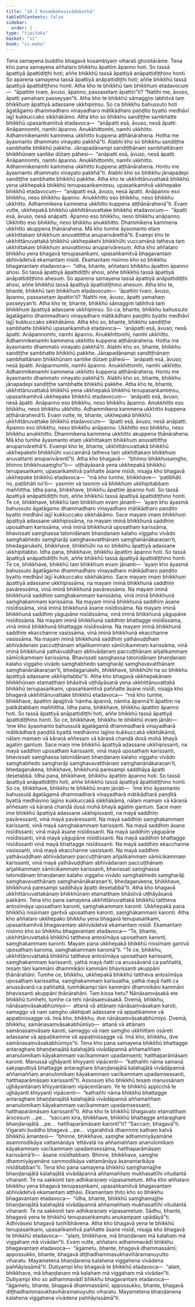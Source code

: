 ```yaml
---
title: "10.1 Kosambakavivādakathā"
tableOfContents: false
sidebar:
  order: 1
type: "tipitaka"
basket: "vi"
book: "vi-maha"
---
```



<DynamicBreadcrumb />

<Division number="451" book="vi-maha">

<Paragraph number="1945" book="vi-maha">
Tena samayena buddho bhagavā kosambiyaṃ viharati ghositārāme. Tena kho pana samayena aññataro bhikkhu āpattiṃ āpanno hoti. So tassā āpattiyā āpattidiṭṭhi hoti; aññe bhikkhū tassā āpattiyā anāpattidiṭṭhino honti. So aparena samayena tassā āpattiyā anāpattidiṭṭhi hoti; aññe bhikkhū tassā āpattiyā āpattidiṭṭhino honti. Atha kho te bhikkhū taṃ bhikkhuṃ etadavocuṃ—  “āpattiṃ tvaṃ, āvuso, āpanno, passasetaṃ āpattin”ti? “Natthi me, āvuso, āpatti yamahaṃ passeyyan”ti. Atha kho te bhikkhū sāmaggiṃ labhitvā taṃ bhikkhuṃ āpattiyā adassane ukkhipiṃsu. So ca bhikkhu bahussuto hoti āgatāgamo dhammadharo vinayadharo mātikādharo paṇḍito byatto medhāvī lajjī kukkuccako sikkhākāmo. Atha kho so bhikkhu sandiṭṭhe sambhatte bhikkhū upasaṅkamitvā etadavoca—  “anāpatti esā, āvuso, nesā āpatti. Anāpannomhi, namhi āpanno. Anukkhittomhi, namhi ukkhitto. Adhammikenamhi kammena ukkhitto kuppena aṭṭhānārahena. Hotha me āyasmanto dhammato vinayato pakkhā”ti. Alabhi kho so bhikkhu sandiṭṭhe sambhatte bhikkhū pakkhe. Jānapadānampi sandiṭṭhānaṃ sambhattānaṃ bhikkhūnaṃ santike dūtaṃ pāhesi—  “anāpatti esā, āvuso, nesā āpatti. Anāpannomhi, namhi āpanno. Anukkhittomhi, namhi ukkhitto. Adhammikenamhi kammena ukkhitto kuppena aṭṭhānārahena. Hontu me āyasmanto dhammato vinayato pakkhā”ti. Alabhi kho so bhikkhu jānapadepi sandiṭṭhe sambhatte bhikkhū pakkhe. Atha kho te ukkhittānuvattakā bhikkhū yena ukkhepakā bhikkhū tenupasaṅkamiṃsu, upasaṅkamitvā ukkhepake bhikkhū etadavocuṃ—  “anāpatti esā, āvuso, nesā āpatti. Anāpanno eso bhikkhu, neso bhikkhu āpanno. Anukkhitto eso bhikkhu, neso bhikkhu ukkhitto. Adhammikena kammena ukkhitto kuppena aṭṭhānārahenā”ti. Evaṃ vutte, ukkhepakā bhikkhū ukkhittānuvattake bhikkhū etadavocuṃ—  “āpatti esā, āvuso, nesā anāpatti. Āpanno eso bhikkhu, neso bhikkhu anāpanno. Ukkhitto eso bhikkhu, neso bhikkhu anukkhitto. Dhammikena kammena ukkhitto akuppena ṭhānārahena. Mā kho tumhe āyasmanto etaṃ ukkhittakaṃ bhikkhuṃ anuvattittha anuparivārethā”ti. Evampi kho te ukkhittānuvattakā bhikkhū ukkhepakehi bhikkhūhi vuccamānā tatheva taṃ ukkhittakaṃ bhikkhuṃ anuvattiṃsu anuparivāresuṃ.
</Paragraph>

</Division>
<Division number="452" book="vi-maha">

<Paragraph number="1946" book="vi-maha">
Atha kho aññataro bhikkhu yena bhagavā tenupasaṅkami, upasaṅkamitvā bhagavantaṃ abhivādetvā ekamantaṃ nisīdi. Ekamantaṃ nisinno kho so bhikkhu bhagavantaṃ etadavoca—  “idha, bhante, aññataro bhikkhu āpattiṃ āpanno ahosi. So tassā āpattiyā āpattidiṭṭhi ahosi, aññe bhikkhū tassā āpattiyā anāpattidiṭṭhino ahesuṃ. So aparena samayena tassā āpattiyā anāpattidiṭṭhi ahosi, aññe bhikkhū tassā āpattiyā āpattidiṭṭhino ahesuṃ. Atha kho te, bhante, bhikkhū taṃ bhikkhuṃ etadavocuṃ—  ‘āpattiṃ tvaṃ, āvuso, āpanno, passasetaṃ āpattin’ti? ‘Natthi me, āvuso, āpatti yamahaṃ passeyyan’ti. Atha kho te, bhante, bhikkhū sāmaggiṃ labhitvā taṃ bhikkhuṃ āpattiyā adassane ukkhipiṃsu. So ca, bhante, bhikkhu bahussuto āgatāgamo dhammadharo vinayadharo mātikādharo paṇḍito byatto medhāvī lajjī kukkuccako sikkhākāmo. Atha kho so, bhante, bhikkhu sandiṭṭhe sambhatte bhikkhū upasaṅkamitvā etadavoca—  ‘anāpatti esā, āvuso; nesā āpatti. Anāpannomhi, namhi āpanno. Anukkhittomhi, namhi ukkhitto. Adhammikenamhi kammena ukkhitto kuppena aṭṭhānārahena. Hotha me āyasmanto dhammato vinayato pakkhā’ti. Alabhi kho so, bhante, bhikkhu sandiṭṭhe sambhatte bhikkhū pakkhe. Jānapadānampi sandiṭṭhānaṃ sambhattānaṃ bhikkhūnaṃ santike dūtaṃ pāhesi—  ‘anāpatti esā, āvuso; nesā āpatti. Anāpannomhi, namhi āpanno. Anukkhittomhi, namhi ukkhitto. Adhammikenamhi kammena ukkhitto kuppena aṭṭhānārahena. Hontu me āyasmanto dhammato vinayato pakkhā’ti. Alabhi kho so, bhante, bhikkhu jānapadepi sandiṭṭhe sambhatte bhikkhū pakkhe. Atha kho te, bhante, ukkhittānuvattakā bhikkhū yena ukkhepakā bhikkhū tenupasaṅkamiṃsu, upasaṅkamitvā ukkhepake bhikkhū etadavocuṃ—  ‘anāpatti esā, āvuso; nesā āpatti. Anāpanno eso bhikkhu, neso bhikkhu āpanno. Anukkhitto eso bhikkhu, neso bhikkhu ukkhitto. Adhammikena kammena ukkhitto kuppena aṭṭhānārahenā’ti. Evaṃ vutte, te, bhante, ukkhepakā bhikkhū ukkhittānuvattake bhikkhū etadavocuṃ—  ‘āpatti esā, āvuso; nesā anāpatti. Āpanno eso bhikkhu, neso bhikkhu anāpanno. Ukkhitto eso bhikkhu, neso bhikkhu anukkhitto. Dhammikena kammena ukkhitto akuppena ṭhānārahena. Mā kho tumhe āyasmanto etaṃ ukkhittakaṃ bhikkhuṃ anuvattittha anuparivārethā’ti. Evampi kho te, bhante, ukkhittānuvattakā bhikkhū ukkhepakehi bhikkhūhi vuccamānā tatheva taṃ ukkhittakaṃ bhikkhuṃ anuvattanti anuparivārentī”ti.
</Paragraph>

</Division>
<Division number="453" book="vi-maha">

<Paragraph number="1947" book="vi-maha">
Atha kho bhagavā—  “bhinno bhikkhusaṃgho, bhinno bhikkhusaṃgho”ti—  uṭṭhāyāsanā yena ukkhepakā bhikkhū tenupasaṅkami, upasaṅkamitvā paññatte āsane nisīdi, nisajja kho bhagavā ukkhepake bhikkhū etadavoca—  “mā kho tumhe, bhikkhave—  ‘paṭibhāti no, paṭibhāti no’ti—  yasmiṃ vā tasmiṃ vā bhikkhuṃ ukkhipitabbaṃ maññittha.
</Paragraph>

<Paragraph number="1948" book="vi-maha">
Idha pana, bhikkhave, bhikkhu āpattiṃ āpanno hoti. So tassā āpattiyā anāpattidiṭṭhi hoti, aññe bhikkhū tassā āpattiyā āpattidiṭṭhino honti. Te ce, bhikkhave, bhikkhū taṃ bhikkhuṃ evaṃ jānanti—  ‘ayaṃ kho āyasmā bahussuto āgatāgamo dhammadharo vinayadharo mātikādharo paṇḍito byatto medhāvī lajjī kukkuccako sikkhākāmo. Sace mayaṃ imaṃ bhikkhuṃ āpattiyā adassane ukkhipissāma, na mayaṃ iminā bhikkhunā saddhiṃ uposathaṃ karissāma, vinā iminā bhikkhunā uposathaṃ karissāma, bhavissati saṃghassa tatonidānaṃ bhaṇḍanaṃ kalaho viggaho vivādo saṃghabhedo saṃgharāji saṃghavavatthānaṃ saṃghanānākaraṇan’ti, bhedagarukehi, bhikkhave, bhikkhūhi na so bhikkhu āpattiyā adassane ukkhipitabbo.
</Paragraph>

<Paragraph number="1949" book="vi-maha">
Idha pana, bhikkhave, bhikkhu āpattiṃ āpanno hoti. So tassā āpattiyā anāpattidiṭṭhi hoti, aññe bhikkhū tassā āpattiyā āpattidiṭṭhino honti. Te ce, bhikkhave, bhikkhū taṃ bhikkhuṃ evaṃ jānanti—  ‘ayaṃ kho āyasmā bahussuto āgatāgamo dhammadharo vinayadharo mātikādharo paṇḍito byatto medhāvī lajjī kukkuccako sikkhākāmo. Sace mayaṃ imaṃ bhikkhuṃ āpattiyā adassane ukkhipissāma, na mayaṃ iminā bhikkhunā saddhiṃ pavāressāma, vinā iminā bhikkhunā pavāressāma. Na mayaṃ iminā bhikkhunā saddhiṃ saṃghakammaṃ karissāma, vinā iminā bhikkhunā saṃghakammaṃ karissāma. Na mayaṃ iminā bhikkhunā saddhiṃ āsane nisīdissāma, vinā iminā bhikkhunā āsane nisīdissāma. Na mayaṃ iminā bhikkhunā saddhiṃ yāgupāne nisīdissāma, vinā iminā bhikkhunā yāgupāne nisīdissāma. Na mayaṃ iminā bhikkhunā saddhiṃ bhattagge nisīdissāma, vinā iminā bhikkhunā bhattagge nisīdissāma. Na mayaṃ iminā bhikkhunā saddhiṃ ekacchanne vasissāma, vinā iminā bhikkhunā ekacchanne vasissāma. Na mayaṃ iminā bhikkhunā saddhiṃ yathāvuḍḍhaṃ abhivādanaṃ paccuṭṭhānaṃ añjalikammaṃ sāmīcikammaṃ karissāma, vinā iminā bhikkhunā yathāvuḍḍhaṃ abhivādanaṃ paccuṭṭhānaṃ añjalikammaṃ sāmīcikammaṃ karissāma. Bhavissati saṃghassa tatonidānaṃ bhaṇḍanaṃ kalaho viggaho vivādo saṃghabhedo saṃgharāji saṃghavavatthānaṃ saṃghanānākaraṇan’ti, bhedagarukehi, bhikkhave, bhikkhūhi na so bhikkhu āpattiyā adassane ukkhipitabbo”ti.
</Paragraph>

</Division>
<Division number="454" book="vi-maha">

<Paragraph number="1950" book="vi-maha">
Atha kho bhagavā ukkhepakānaṃ bhikkhūnaṃ etamatthaṃ bhāsitvā uṭṭhāyāsanā yena ukkhittānuvattakā bhikkhū tenupasaṅkami, upasaṅkamitvā paññatte āsane nisīdi, nisajja kho bhagavā ukkhittānuvattake bhikkhū etadavoca—  “mā kho tumhe, bhikkhave, āpattiṃ āpajjitvā ‘nāmha āpannā, nāmha āpannā’ti āpattiṃ na paṭikātabbaṃ maññittha.
</Paragraph>

<Paragraph number="1951" book="vi-maha">
Idha pana, bhikkhave, bhikkhu āpattiṃ āpanno hoti. So tassā āpattiyā anāpattidiṭṭhi hoti, aññe bhikkhū tassā āpattiyā āpattidiṭṭhino honti. So ce, bhikkhave, bhikkhu te bhikkhū evaṃ jānāti—  ‘ime kho āyasmanto bahussutā āgatāgamā dhammadharā vinayadharā mātikādharā paṇḍitā byattā medhāvino lajjino kukkuccakā sikkhākāmā, nālaṃ mamaṃ vā kāraṇā aññesaṃ vā kāraṇā chandā dosā mohā bhayā agatiṃ gantuṃ. Sace maṃ ime bhikkhū āpattiyā adassane ukkhipissanti, na mayā saddhiṃ uposathaṃ karissanti, vinā mayā uposathaṃ karissanti, bhavissati saṃghassa tatonidānaṃ bhaṇḍanaṃ kalaho viggaho vivādo saṃghabhedo saṃgharāji saṃghavavatthānaṃ saṃghanānākaraṇan’ti, bhedagarukena, bhikkhave, bhikkhunā paresampi saddhāya āpatti desetabbā.
</Paragraph>

<Paragraph number="1952" book="vi-maha">
Idha pana, bhikkhave, bhikkhu āpattiṃ āpanno hoti. So tassā āpattiyā anāpattidiṭṭhi hoti, aññe bhikkhū tassā āpattiyā āpattidiṭṭhino honti. So ce, bhikkhave, bhikkhu te bhikkhū evaṃ jānāti—  ‘ime kho āyasmanto bahussutā āgatāgamā dhammadharā vinayadharā mātikādharā paṇḍitā byattā medhāvino lajjino kukkuccakā sikkhākāmā, nālaṃ mamaṃ vā kāraṇā aññesaṃ vā kāraṇā chandā dosā mohā bhayā agatiṃ gantuṃ. Sace maṃ ime bhikkhū āpattiyā adassane ukkhipissanti, na mayā saddhiṃ pavāressanti, vinā mayā pavāressanti. Na mayā saddhiṃ saṃghakammaṃ karissanti, vinā mayā saṃghakammaṃ karissanti. Na mayā saddhiṃ āsane nisīdissanti, vinā mayā āsane nisīdissanti. Na mayā saddhiṃ yāgupāne nisīdissanti, vinā mayā yāgupāne nisīdissanti. Na mayā saddhiṃ bhattagge nisīdissanti vinā mayā bhattagge nisīdissanti. Na mayā saddhiṃ ekacchanne vasissanti, vinā mayā ekacchanne vasissanti. Na mayā saddhiṃ yathāvuḍḍhaṃ abhivādanaṃ paccuṭṭhānaṃ añjalikammaṃ sāmīcikammaṃ karissanti, vinā mayā yathāvuḍḍhaṃ abhivādanaṃ paccuṭṭhānaṃ añjalikammaṃ sāmīcikammaṃ karissanti, bhavissati saṃghassa tatonidānaṃ bhaṇḍanaṃ kalaho viggaho vivādo saṃghabhedo saṃgharāji saṃghavavatthānaṃ saṃghanānākaraṇan’ti, bhedagarukena, bhikkhave, bhikkhunā paresampi saddhāya āpatti desetabbā”ti. Atha kho bhagavā ukkhittānuvattakānaṃ bhikkhūnaṃ etamatthaṃ bhāsitvā uṭṭhāyāsanā pakkāmi.
</Paragraph>

</Division>
<Division number="455" book="vi-maha">

<Paragraph number="1953" book="vi-maha">
Tena kho pana samayena ukkhittānuvattakā bhikkhū tattheva antosīmāya uposathaṃ karonti, saṃghakammaṃ karonti. Ukkhepakā pana bhikkhū nissīmaṃ gantvā uposathaṃ karonti, saṃghakammaṃ karonti. Atha kho aññataro ukkhepako bhikkhu yena bhagavā tenupasaṅkami, upasaṅkamitvā bhagavantaṃ abhivādetvā ekamantaṃ nisīdi. Ekamantaṃ nisinno kho so bhikkhu bhagavantaṃ etadavoca—
</Paragraph>

<Paragraph number="1954" book="vi-maha">
“Te, bhante, ukkhittānuvattakā bhikkhū tattheva antosīmāya uposathaṃ karonti, saṃghakammaṃ karonti. Mayaṃ pana ukkhepakā bhikkhū nissīmaṃ gantvā uposathaṃ karoma, saṃghakammaṃ karomā”ti. “Te ce, bhikkhu, ukkhittānuvattakā bhikkhū tattheva antosīmāya uposathaṃ karissanti, saṃghakammaṃ karissanti, yathā mayā ñatti ca anussāvanā ca paññattā, tesaṃ tāni kammāni dhammikāni kammāni bhavissanti akuppāni ṭhānārahāni. Tumhe ce, bhikkhu, ukkhepakā bhikkhū tattheva antosīmāya uposathaṃ karissatha, saṃghakammaṃ karissatha, yathā mayā ñatti ca anussāvanā ca paññattā, tumhākampi tāni kammāni dhammikāni kammāni bhavissanti akuppāni ṭhānārahāni. Taṃ kissa hetu? Nānāsaṃvāsakā ete bhikkhū tumhehi, tumhe ca tehi nānāsaṃvāsakā.
</Paragraph>

<Paragraph number="1955" book="vi-maha">
Dvemā, bhikkhu, nānāsaṃvāsakabhūmiyo—  attanā vā attānaṃ nānāsaṃvāsakaṃ karoti, samaggo vā naṃ saṃgho ukkhipati adassane vā appaṭikamme vā appaṭinissagge vā. Imā kho, bhikkhu, dve nānāsaṃvāsakabhūmiyo. Dvemā, bhikkhu, samānasaṃvāsakabhūmiyo—  attanā vā attānaṃ samānasaṃvāsaṃ karoti, samaggo vā naṃ saṃgho ukkhittaṃ osāreti adassane vā appaṭikamme vā appaṭinissagge vā. Imā kho, bhikkhu, dve samānasaṃvāsakabhūmiyo”ti.
</Paragraph>

</Division>
<Division number="456" book="vi-maha">

<Paragraph number="1956" book="vi-maha">
Tena kho pana samayena bhikkhū bhattagge antaraghare bhaṇḍanajātā kalahajātā vivādāpannā aññamaññaṃ ananulomikaṃ kāyakammaṃ vacīkammaṃ upadaṃsenti, hatthaparāmāsaṃ karonti. Manussā ujjhāyanti khiyyanti vipācenti—  “kathañhi nāma samaṇā sakyaputtiyā bhattagge antaraghare bhaṇḍanajātā kalahajātā vivādāpannā aññamaññaṃ ananulomikaṃ kāyakammaṃ vacīkammaṃ upadaṃsessanti, hatthaparāmāsaṃ karissantī”ti.
</Paragraph>

<Paragraph number="1957" book="vi-maha">
Assosuṃ kho bhikkhū tesaṃ manussānaṃ ujjhāyantānaṃ khiyyantānaṃ vipācentānaṃ. Ye te bhikkhū appicchā te ujjhāyanti khiyyanti vipācenti—  “kathañhi nāma bhikkhū bhattagge antaraghare bhaṇḍanajātā kalahajātā vivādāpannā aññamaññaṃ ananulomikaṃ kāyakammaṃ vacīkammaṃ upadaṃsessanti, hatthaparāmāsaṃ karissantī”ti. Atha kho te bhikkhū bhagavato etamatthaṃ ārocesuṃ …pe…  “saccaṃ kira, bhikkhave, bhikkhū bhattagge antaraghare bhaṇḍanajātā …pe…  hatthaparāmāsaṃ karontī”ti? “Saccaṃ, bhagavā”ti. Vigarahi buddho bhagavā …pe…  vigarahitvā dhammiṃ kathaṃ katvā bhikkhū āmantesi—  “bhinne, bhikkhave, saṃghe adhammiyāyamāne asammodikāya vattamānāya ‘ettāvatā na aññamaññaṃ ananulomikaṃ kāyakammaṃ vacīkammaṃ upadaṃsessāma, hatthaparāmāsaṃ karissāmā’ti—  āsane nisīditabbaṃ. Bhinne, bhikkhave, saṃghe dhammiyāyamāne sammodikāya vattamānāya āsanantarikāya nisīditabban”ti.
</Paragraph>

</Division>
<Division number="457" book="vi-maha">

<Paragraph number="1958" book="vi-maha">
Tena kho pana samayena bhikkhū saṃghamajjhe bhaṇḍanajātā kalahajātā vivādāpannā aññamaññaṃ mukhasattīhi vitudantā viharanti. Te na sakkonti taṃ adhikaraṇaṃ vūpasametuṃ. Atha kho aññataro bhikkhu yena bhagavā tenupasaṅkami, upasaṅkamitvā bhagavantaṃ abhivādetvā ekamantaṃ aṭṭhāsi. Ekamantaṃ ṭhito kho so bhikkhu bhagavantaṃ etadavoca—  “idha, bhante, bhikkhū saṃghamajjhe bhaṇḍanajātā kalahajātā vivādāpannā aññamaññaṃ mukhasattīhi vitudantā viharanti. Te na sakkonti taṃ adhikaraṇaṃ vūpasametuṃ. Sādhu, bhante, bhagavā yena te bhikkhū tenupasaṅkamatu anukampaṃ upādāyā”ti. Adhivāsesi bhagavā tuṇhībhāvena.
</Paragraph>

<Paragraph number="1959" book="vi-maha">
Atha kho bhagavā yena te bhikkhū tenupasaṅkami, upasaṅkamitvā paññatte āsane nisīdi, nisajja kho bhagavā te bhikkhū etadavoca—  “alaṃ, bhikkhave, mā bhaṇḍanaṃ mā kalahaṃ mā viggahaṃ mā vivādan”ti. Evaṃ vutte, aññataro adhammavādī bhikkhu bhagavantaṃ etadavoca—  “āgametu, bhante, bhagavā dhammassāmī; appossukko, bhante, bhagavā diṭṭhadhammasukhavihāramanuyutto viharatu. Mayametena bhaṇḍanena kalahena viggahena vivādena paññāyissāmā”ti. Dutiyampi kho bhagavā te bhikkhū etadavoca—  “alaṃ, bhikkhave, mā bhaṇḍanaṃ mā kalahaṃ mā viggahaṃ mā vivādan”ti. Dutiyampi kho so adhammavādī bhikkhu bhagavantaṃ etadavoca—  “āgametu, bhante, bhagavā dhammassāmī; appossukko, bhante, bhagavā diṭṭhadhammasukhavihāramanuyutto viharatu. Mayametena bhaṇḍanena kalahena viggahena vivādena paññāyissāmā”ti.
</Paragraph>
</Division>